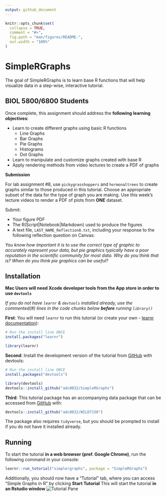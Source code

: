 ```yaml
---
output: github_document
---
```


<!-- README.md is generated from README.Rmd. Please edit that file -->

```r
knitr::opts_chunk$set(
  collapse = TRUE,
  comment = "#>",
  fig.path = "man/figures/README-",
  out.width = "100%"
)
```

# SimpleRGraphs

<!-- badges: start -->
<!-- badges: end -->

The goal of SimpleRGraphs is to learn base R functions that will help visualize data in a step-wise, interactive tutorial.

## BIOL 5800/6800 Students
Once complete, this assignment should address the **following learning objectives**:

* Learn to create different graphs using basic R functions
  + Line Graphs
  + Bar Graphs 
  + Pie Graphs
  + Histograms
  + Dot Graphs
* Learn to manipulate and customize graphs created with base R
* Apply rendering methods from video lectures to create a PDF of graphs

**Submission**

For lab assignment #8, use `pickygrasshoppers` and `hormonaltrees` to create graphs similar to those produced in this tutorial. Choose an appropriate subset of the data for the type of graph you are making. Use this week's lecture videos to render a PDF of plots from **ONE** dataset. 

Submit:

* Your figure PDF
* The R(Script|Notebook|Markdown) used to produce the figures
* A text file, `LAST_NAME_Reflection8.txt`, including your response to the following reflection question on Canvas:

*You know how important it is to use the correct type of graphic to accurately represent your data, but pie graphics typically have a poor reputation in the scientific community for most data. Why do you think that is? When do you think pie graphics can be useful?*

## Installation

**Mac Users will need Xcode developer tools from the App store in order to use `devtools`**

_If you do not have `learnr` & `devtools` installed already, use the commented(#) lines in the code chunks below **before** running `library()`_

**First**: You will need `learnr` to run this tutorial (or create your own - [learnr documentation](https://rstudio.github.io/learnr/index.html)):

```r
# Run the install line ONCE
install.packages("learnr")

library(learnr)
```


**Second**: Install the development version of the tutorial from [GitHub](https://github.com/) with devtools:

``` r
# Run the install line ONCE
install.packages("devtools")

library(devtools)
devtools::install_github("adc0032/SimpleRGraphs")
```


**Third**: This tutorial package has an accompanying data package that can be accessed from [GitHub](https://github.com/) with:

```r
devtools::install_github("adc0032/WILD7150")
```
The package also requires `tidyverse`, but you should be prompted to install if you do not have it installed already. 

## Running

To start the tutorial **in a web browser (pref. Google Chrome)**, run the following command in your console:
```r
learnr::run_tutorial("simplergraphs", package = "SimpleRGraphs")
```

Additionally, you should now have a "Tutorial" tab, where you can access "Simple Graphs in R" by clicking **Start Tutorial**
This will start the tutorial **in an Rstudio window**
![Tutorial Pane](images/tutorialpane.png)

